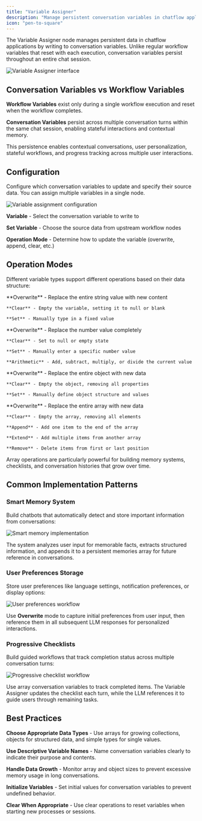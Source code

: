 ```yaml
---
title: "Variable Assigner"
description: "Manage persistent conversation variables in chatflow applications"
icon: "pen-to-square"
---
```


The Variable Assigner node manages persistent data in chatflow applications by writing to conversation variables. Unlike regular workflow variables that reset with each execution, conversation variables persist throughout an entire chat session.

<Frame caption="Variable Assigner node configuration">
  <img src="https://assets-docs.dify.ai/2024/11/83d0b9ef4c1fad947b124398d472d656.png" alt="Variable Assigner interface" />
</Frame>

## Conversation Variables vs Workflow Variables

**Workflow Variables** exist only during a single workflow execution and reset when the workflow completes.

**Conversation Variables** persist across multiple conversation turns within the same chat session, enabling stateful interactions and contextual memory.

This persistence enables contextual conversations, user personalization, stateful workflows, and progress tracking across multiple user interactions.

## Configuration

Configure which conversation variables to update and specify their source data. You can assign multiple variables in a single node.

<Frame caption="Variable assignment configuration interface">
  <img src="https://assets-docs.dify.ai/2024/11/ee15dee864107ba5a93b459ebdfc32cf.png" alt="Variable assignment configuration" />
</Frame>

**Variable** - Select the conversation variable to write to

**Set Variable** - Choose the source data from upstream workflow nodes

**Operation Mode** - Determine how to update the variable (overwrite, append, clear, etc.)

## Operation Modes

Different variable types support different operations based on their data structure:

<Tabs>
  <Tab title="String Variables">
    **Overwrite** - Replace the entire string value with new content
    
    **Clear** - Empty the variable, setting it to null or blank
    
    **Set** - Manually type in a fixed value
  </Tab>
  
  <Tab title="Number Variables">
    **Overwrite** - Replace the number value completely
    
    **Clear** - Set to null or empty state
    
    **Set** - Manually enter a specific number value
    
    **Arithmetic** - Add, subtract, multiply, or divide the current value
  </Tab>
  
  <Tab title="Object Variables">
    **Overwrite** - Replace the entire object with new data
    
    **Clear** - Empty the object, removing all properties
    
    **Set** - Manually define object structure and values
  </Tab>
  
  <Tab title="Array Variables">
    **Overwrite** - Replace the entire array with new data
    
    **Clear** - Empty the array, removing all elements
    
    **Append** - Add one item to the end of the array
    
    **Extend** - Add multiple items from another array
    
    **Remove** - Delete items from first or last position
  </Tab>
</Tabs>

Array operations are particularly powerful for building memory systems, checklists, and conversation histories that grow over time.

## Common Implementation Patterns

### Smart Memory System

Build chatbots that automatically detect and store important information from conversations:

<Frame caption="Smart memory system workflow">
  <img src="https://assets-docs.dify.ai/dify-enterprise-mintlify/en/guides/workflow/node/8d0492814b1515f50e87b2900ff400db.png" alt="Smart memory implementation" />
</Frame>

The system analyzes user input for memorable facts, extracts structured information, and appends it to a persistent memories array for future reference in conversations.

### User Preferences Storage

Store user preferences like language settings, notification preferences, or display options:

<Frame caption="User preferences management">
  <img src="https://assets-docs.dify.ai/dify-enterprise-mintlify/en/guides/workflow/node/1867d608a7d009431b73377ed65b427b.png" alt="User preferences workflow" />
</Frame>

Use **Overwrite** mode to capture initial preferences from user input, then reference them in all subsequent LLM responses for personalized interactions.

### Progressive Checklists

Build guided workflows that track completion status across multiple conversation turns:

<Frame caption="Progressive checklist implementation">
  <img src="https://assets-docs.dify.ai/dify-enterprise-mintlify/en/guides/workflow/node/c4362b01298b12e7d6fcd9e798f3165a.png" alt="Progressive checklist workflow" />
</Frame>

Use array conversation variables to track completed items. The Variable Assigner updates the checklist each turn, while the LLM references it to guide users through remaining tasks.

## Best Practices

**Choose Appropriate Data Types** - Use arrays for growing collections, objects for structured data, and simple types for single values.

**Use Descriptive Variable Names** - Name conversation variables clearly to indicate their purpose and contents.

**Handle Data Growth** - Monitor array and object sizes to prevent excessive memory usage in long conversations.

**Initialize Variables** - Set initial values for conversation variables to prevent undefined behavior.

**Clear When Appropriate** - Use clear operations to reset variables when starting new processes or sessions.
